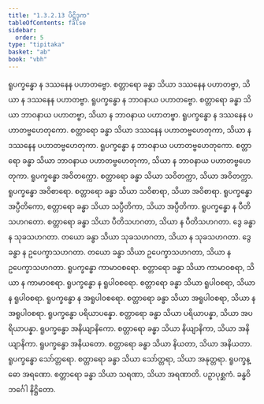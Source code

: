 ```yaml
---
title: "1.3.2.13 ပိဋ္ဌိဒုက"
tableOfContents: false
sidebar:
  order: 5
type: "tipitaka"
basket: "ab"
book: "vbh"
---
```



<DynamicBreadcrumb />

<Paragraph number="535" book="vbh">
ရူပက္ခန္ဓော န ဒဿနေန ပဟာတဗ္ဗော. စတ္တာရော ခန္ဓာ သိယာ ဒဿနေန ပဟာတဗ္ဗာ, သိယာ န ဒဿနေန ပဟာတဗ္ဗာ. ရူပက္ခန္ဓော န ဘာဝနာယ ပဟာတဗ္ဗော. စတ္တာရော ခန္ဓာ သိယာ ဘာဝနာယ ပဟာတဗ္ဗာ, သိယာ န ဘာဝနာယ ပဟာတဗ္ဗာ. ရူပက္ခန္ဓော န ဒဿနေန ပဟာတဗ္ဗဟေတုကော. စတ္တာရော ခန္ဓာ သိယာ ဒဿနေန ပဟာတဗ္ဗဟေတုကာ, သိယာ န ဒဿနေန ပဟာတဗ္ဗဟေတုကာ. ရူပက္ခန္ဓော န ဘာဝနာယ ပဟာတဗ္ဗဟေတုကော. စတ္တာရော ခန္ဓာ သိယာ ဘာဝနာယ ပဟာတဗ္ဗဟေတုကာ, သိယာ န ဘာဝနာယ ပဟာတဗ္ဗဟေတုကာ. ရူပက္ခန္ဓော အဝိတက္ကော. စတ္တာရော ခန္ဓာ သိယာ သဝိတက္ကာ, သိယာ အဝိတက္ကာ. ရူပက္ခန္ဓော အဝိစာရော. စတ္တာရော ခန္ဓာ သိယာ သဝိစာရာ, သိယာ အဝိစာရာ. ရူပက္ခန္ဓော အပ္ပီတိကော, စတ္တာရော ခန္ဓာ သိယာ သပ္ပီတိကာ, သိယာ အပ္ပီတိကာ. ရူပက္ခန္ဓော န ပီတိသဟဂတော. စတ္တာရော ခန္ဓာ သိယာ ပီတိသဟဂတာ, သိယာ န ပီတိသဟဂတာ. ဒွေ ခန္ဓာ န သုခသဟဂတာ. တယော ခန္ဓာ သိယာ သုခသဟဂတာ, သိယာ န သုခသဟဂတာ. ဒွေ ခန္ဓာ န ဥပေက္ခာသဟဂတာ. တယော ခန္ဓာ သိယာ ဥပေက္ခာသဟဂတာ, သိယာ န ဥပေက္ခာသဟဂတာ.
</Paragraph>

<Paragraph number="536" book="vbh">
ရူပက္ခန္ဓော ကာမာဝစရော. စတ္တာရော ခန္ဓာ သိယာ ကာမာဝစရာ, သိယာ န ကာမာဝစရာ. ရူပက္ခန္ဓော န ရူပါဝစရော. စတ္တာရော ခန္ဓာ သိယာ ရူပါဝစရာ, သိယာ န ရူပါဝစရာ. ရူပက္ခန္ဓော န အရူပါဝစရော. စတ္တာရော ခန္ဓာ သိယာ အရူပါဝစရာ, သိယာ န အရူပါဝစရာ. ရူပက္ခန္ဓော ပရိယာပန္နော. စတ္တာရော ခန္ဓာ သိယာ ပရိယာပန္နာ, သိယာ အပရိယာပန္နာ. ရူပက္ခန္ဓော အနိယျာနိကော. စတ္တာရော ခန္ဓာ သိယာ နိယျာနိကာ, သိယာ အနိယျာနိကာ. ရူပက္ခန္ဓော အနိယတော. စတ္တာရော ခန္ဓာ သိယာ နိယတာ, သိယာ အနိယတာ. ရူပက္ခန္ဓော သော်တ္တရော. စတ္တာရော ခန္ဓာ သိယာ သော်တ္တရာ, သိယာ အနုတ္တရာ. ရူပက္ခန္ဓော အရဏော. စတ္တာရော ခန္ဓာ သိယာ သရဏာ, သိယာ အရဏာတိ.

</Paragraph>

<Paragraph number="537" type="center" book="vbh">
ပဉှာပုစ္ဆကံ.



</Paragraph>

<Paragraph number="538" type="center" book="vbh">
ခန္ဓဝိဘင်္ဂေါ နိဋ္ဌိတော.
</Paragraph>